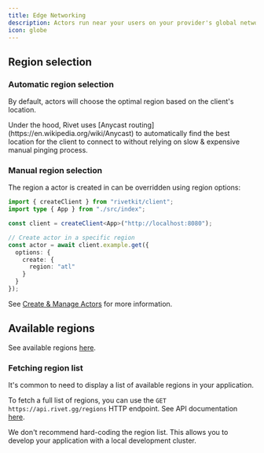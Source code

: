 ```yaml
---
title: Edge Networking
description: Actors run near your users on your provider's global network (if supported).
icon: globe
---
```


## Region selection

### Automatic region selection

By default, actors will choose the optimal region based on the client's location.

<Note>
	Under the hood, Rivet uses [Anycast routing](https://en.wikipedia.org/wiki/Anycast) to automatically find
	the best location for the client to connect to without relying on slow & expensive manual pinging process.
</Note>

### Manual region selection

The region a actor is created in can be overridden using region options:

```typescript client.ts
import { createClient } from "rivetkit/client";
import type { App } from "./src/index";

const client = createClient<App>("http://localhost:8080");

// Create actor in a specific region
const actor = await client.example.get({
  options: {
    create: {
      region: "atl"
    }
  }
});
```

See [Create & Manage Actors](/docs/manage) for more information.

## Available regions

See available regions [here](/docs/regions).

### Fetching region list

It's common to need to display a list of available regions in your application.

To fetch a full list of regions, you can use the `GET https://api.rivet.gg/regions` HTTP endpoint. See API documentation [here](/docs/api/actor/regions/list).

We don't recommend hard-coding the region list. This allows you to develop your application with a local development cluster.

